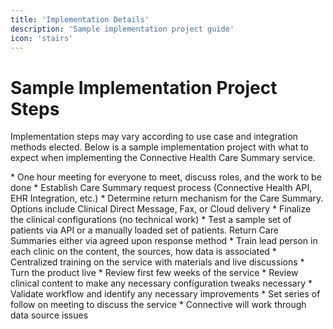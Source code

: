 ```yaml
---
title: 'Implementation Details'
description: 'Sample implementation project guide'
icon: 'stairs'
---
```


# Sample Implementation Project Steps

Implementation steps may vary according to use case and integration methods elected.
Below is a sample implementation project with what to expect when implementing
the Connective Health Care Summary service.

<Steps>
    <Step title="Project Kick off meeting">
        * One hour meeting for everyone to meet, discuss roles, and the work to be done
    </Step>
    <Step title="EHR Implementation and Product Configuration">
        * Establish Care Summary request process (Connective Health API, EHR Integration, etc.)
        * Determine return mechanism for the Care Summary. Options include Clinical Direct Message, Fax, or Cloud delivery
        * Finalize the clinical configurations (no technical work)
    </Step>
    <Step title="Test send of Patient Care Summaries to Clinic and Train Lead Person on Clinic">
        * Test a sample set of patients via API or a manually loaded set of patients. Return Care Summaries either via agreed upon response method
        * Train lead person in each clinic on the content, the sources, how data is associated
    </Step>
    <Step title="Centralized Training Sessions and Product Go-Live">
        * Centralized training on the service with materials and live discussions
        * Turn the product live
    </Step>
    <Step title="Initial Report Out Discussion">
        * Review first few weeks of the service
        * Review clinical content to make any necessary configuration tweaks necessary
        * Validate workflow and identify any necessary improvements
    </Step>
    <Step title="Clinic Check-ins and working through data source issues">
        * Set series of follow on meeting to discuss the service
        * Connective will work through data source issues
    </Step>
</Steps>
